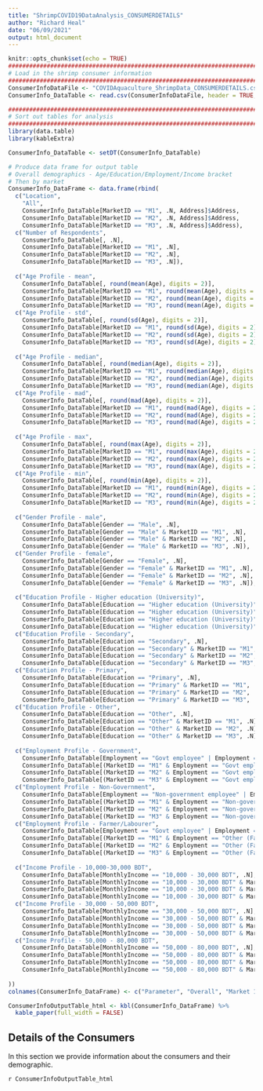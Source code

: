 ```yaml
---
title: "ShrimpCOVID19DataAnalysis_CONSUMERDETAILS"
author: "Richard Heal"
date: "06/09/2021"
output: html_document
---
```


```r
knitr::opts_chunk$set(echo = TRUE)
#######################################################################
# Load in the shrimp consumer information
#######################################################################
ConsumerInfoDataFile <- "COVIDAquaculture_ShrimpData_CONSUMERDETAILS.csv"
ConsumerInfo_DataTable <- read.csv(ConsumerInfoDataFile, header = TRUE, skip = 0, stringsAsFactors = FALSE)

#######################################################################
# Sort out tables for analysis
#######################################################################
library(data.table)
library(kableExtra)

ConsumerInfo_DataTable <- setDT(ConsumerInfo_DataTable)

# Produce data frame for output table
# Overall demographics - Age/Education/Employment/Income bracket
# Then by market
ConsumerInfo_DataFrame <- data.frame(rbind(
  c("Location", 
    "All",
    ConsumerInfo_DataTable[MarketID == "M1", .N, Address]$Address,
    ConsumerInfo_DataTable[MarketID == "M2", .N, Address]$Address,
    ConsumerInfo_DataTable[MarketID == "M3", .N, Address]$Address),
  c("Number of Respondents", 
    ConsumerInfo_DataTable[, .N],
    ConsumerInfo_DataTable[MarketID == "M1", .N],
    ConsumerInfo_DataTable[MarketID == "M2", .N],
    ConsumerInfo_DataTable[MarketID == "M3", .N]),
  
  c("Age Profile - mean", 
    ConsumerInfo_DataTable[, round(mean(Age), digits = 2)],
    ConsumerInfo_DataTable[MarketID == "M1", round(mean(Age), digits = 2)],
    ConsumerInfo_DataTable[MarketID == "M2", round(mean(Age), digits = 2)],
    ConsumerInfo_DataTable[MarketID == "M3", round(mean(Age), digits = 2)]),
  c("Age Profile - std", 
    ConsumerInfo_DataTable[, round(sd(Age), digits = 2)],
    ConsumerInfo_DataTable[MarketID == "M1", round(sd(Age), digits = 2)],
    ConsumerInfo_DataTable[MarketID == "M2", round(sd(Age), digits = 2)],
    ConsumerInfo_DataTable[MarketID == "M3", round(sd(Age), digits = 2)]),
  
  c("Age Profile - median", 
    ConsumerInfo_DataTable[, round(median(Age), digits = 2)],
    ConsumerInfo_DataTable[MarketID == "M1", round(median(Age), digits = 2)],
    ConsumerInfo_DataTable[MarketID == "M2", round(median(Age), digits = 2)],
    ConsumerInfo_DataTable[MarketID == "M3", round(median(Age), digits = 2)]),
  c("Age Profile - mad", 
    ConsumerInfo_DataTable[, round(mad(Age), digits = 2)],
    ConsumerInfo_DataTable[MarketID == "M1", round(mad(Age), digits = 2)],
    ConsumerInfo_DataTable[MarketID == "M2", round(mad(Age), digits = 2)],
    ConsumerInfo_DataTable[MarketID == "M3", round(mad(Age), digits = 2)]),
  
  c("Age Profile - max", 
    ConsumerInfo_DataTable[, round(max(Age), digits = 2)],
    ConsumerInfo_DataTable[MarketID == "M1", round(max(Age), digits = 2)],
    ConsumerInfo_DataTable[MarketID == "M2", round(max(Age), digits = 2)],
    ConsumerInfo_DataTable[MarketID == "M3", round(max(Age), digits = 2)]),
  c("Age Profile - min", 
    ConsumerInfo_DataTable[, round(min(Age), digits = 2)],
    ConsumerInfo_DataTable[MarketID == "M1", round(min(Age), digits = 2)],
    ConsumerInfo_DataTable[MarketID == "M2", round(min(Age), digits = 2)],
    ConsumerInfo_DataTable[MarketID == "M3", round(min(Age), digits = 2)]),
  
  c("Gender Profile - male", 
    ConsumerInfo_DataTable[Gender == "Male", .N],
    ConsumerInfo_DataTable[Gender == "Male" & MarketID == "M1", .N],
    ConsumerInfo_DataTable[Gender == "Male" & MarketID == "M2", .N],
    ConsumerInfo_DataTable[Gender == "Male" & MarketID == "M3", .N]),
  c("Gender Profile - female", 
    ConsumerInfo_DataTable[Gender == "Female", .N],
    ConsumerInfo_DataTable[Gender == "Female" & MarketID == "M1", .N],
    ConsumerInfo_DataTable[Gender == "Female" & MarketID == "M2", .N],
    ConsumerInfo_DataTable[Gender == "Female" & MarketID == "M3", .N]),
  
  c("Education Profile - Higher education (University)", 
    ConsumerInfo_DataTable[Education == "Higher education (University)", .N],
    ConsumerInfo_DataTable[Education == "Higher education (University)" & MarketID == "M1", .N],
    ConsumerInfo_DataTable[Education == "Higher education (University)" & MarketID == "M2", .N],
    ConsumerInfo_DataTable[Education == "Higher education (University)" & MarketID == "M3", .N]),
  c("Education Profile - Secondary", 
    ConsumerInfo_DataTable[Education == "Secondary", .N],
    ConsumerInfo_DataTable[Education == "Secondary" & MarketID == "M1", .N],
    ConsumerInfo_DataTable[Education == "Secondary" & MarketID == "M2", .N],
    ConsumerInfo_DataTable[Education == "Secondary" & MarketID == "M3", .N]),
  c("Education Profile - Primary", 
    ConsumerInfo_DataTable[Education == "Primary", .N],
    ConsumerInfo_DataTable[Education == "Primary" & MarketID == "M1", .N],
    ConsumerInfo_DataTable[Education == "Primary" & MarketID == "M2", .N],
    ConsumerInfo_DataTable[Education == "Primary" & MarketID == "M3", .N]),
  c("Education Profile - Other", 
    ConsumerInfo_DataTable[Education == "Other", .N],
    ConsumerInfo_DataTable[Education == "Other" & MarketID == "M1", .N],
    ConsumerInfo_DataTable[Education == "Other" & MarketID == "M2", .N],
    ConsumerInfo_DataTable[Education == "Other" & MarketID == "M3", .N]),
  
  c("Employment Profile - Government", 
    ConsumerInfo_DataTable[Employment == "Govt employee" | Employment == "Government employee" , .N],
    ConsumerInfo_DataTable[(MarketID == "M1" & Employment == "Govt employee") | (MarketID == "M1" & Employment == "Government employee"), .N],
    ConsumerInfo_DataTable[(MarketID == "M2" & Employment == "Govt employee") | (MarketID == "M2" & Employment == "Government employee"), .N],
    ConsumerInfo_DataTable[(MarketID == "M3" & Employment == "Govt employee") | (MarketID == "M3" & Employment == "Government employee"), .N]),
  c("Employment Profile - Non-Government", 
    ConsumerInfo_DataTable[Employment == "Non-government employee" | Employment == "Business man" , .N],
    ConsumerInfo_DataTable[(MarketID == "M1" & Employment == "Non-government employee") | (MarketID == "M1" & Employment == "Business man"), .N],
    ConsumerInfo_DataTable[(MarketID == "M2" & Employment == "Non-government employee") | (MarketID == "M2" & Employment == "Business man"), .N],
    ConsumerInfo_DataTable[(MarketID == "M3" & Employment == "Non-government employee") | (MarketID == "M3" & Employment == "Business man"), .N]),
  c("Employment Profile - Farmer/Labourer", 
    ConsumerInfo_DataTable[Employment == "Govt employee" | Employment == "Government employee" , .N],
    ConsumerInfo_DataTable[(MarketID == "M1" & Employment == "Other (Farmer)") | (MarketID == "M1" & Employment == "Days man"), .N],
    ConsumerInfo_DataTable[(MarketID == "M2" & Employment == "Other (Farmer)") | (MarketID == "M2" & Employment == "Days man"), .N],
    ConsumerInfo_DataTable[(MarketID == "M3" & Employment == "Other (Farmer)") | (MarketID == "M3" & Employment == "Days man"), .N]),
  
  c("Income Profile - 10,000-30,000 BDT", 
    ConsumerInfo_DataTable[MonthlyIncome == "10,000 - 30,000 BDT", .N],
    ConsumerInfo_DataTable[MonthlyIncome == "10,000 - 30,000 BDT" & MarketID == "M1", .N],
    ConsumerInfo_DataTable[MonthlyIncome == "10,000 - 30,000 BDT" & MarketID == "M2", .N],
    ConsumerInfo_DataTable[MonthlyIncome == "10,000 - 30,000 BDT" & MarketID == "M3", .N]),
  c("Income Profile - 30,000 - 50,000 BDT", 
    ConsumerInfo_DataTable[MonthlyIncome == "30,000 - 50,000 BDT", .N],
    ConsumerInfo_DataTable[MonthlyIncome == "30,000 - 50,000 BDT" & MarketID == "M1", .N],
    ConsumerInfo_DataTable[MonthlyIncome == "30,000 - 50,000 BDT" & MarketID == "M2", .N],
    ConsumerInfo_DataTable[MonthlyIncome == "30,000 - 50,000 BDT" & MarketID == "M3", .N]),
  c("Income Profile - 50,000 - 80,000 BDT", 
    ConsumerInfo_DataTable[MonthlyIncome == "50,000 - 80,000 BDT", .N],
    ConsumerInfo_DataTable[MonthlyIncome == "50,000 - 80,000 BDT" & MarketID == "M1", .N],
    ConsumerInfo_DataTable[MonthlyIncome == "50,000 - 80,000 BDT" & MarketID == "M2", .N],
    ConsumerInfo_DataTable[MonthlyIncome == "50,000 - 80,000 BDT" & MarketID == "M3", .N])
  
))
colnames(ConsumerInfo_DataFrame) <- c("Parameter", "Overall", "Market 1", "Market 2", "Market 3")

ConsumerInfoOutputTable_html <- kbl(ConsumerInfo_DataFrame) %>%
  kable_paper(full_width = FALSE)
```

## Details of the Consumers

In this section we provide information about the consumers and their demographic.

`r ConsumerInfoOutputTable_html`
